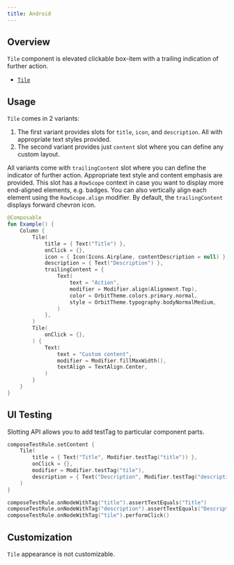 ```yaml
---
title: Android
---
```


## Overview

`Tile` component is elevated clickable box-item with a trailing indication of further action.

- [`Tile`](https://kiwicom.github.io/orbit-compose/ui/kiwi.orbit.compose.ui.controls/-tile.html)

## Usage

`Tile` comes in 2 variants:

1. The first variant provides slots for `title`, `icon`, and `description`. All with appropriate text styles provided.
2. The second variant provides just `content` slot where you can define any custom layout.

All variants come with `trailingContent` slot where you can define the indicator of further action.
Appropriate text style and content emphasis are provided.
This slot has a `RowScope` context in case you want to display more end-aligned elements, e.g. badges.
You can also vertically align each element using the `RowScope.align` modifier.
By default, the `trailingContent` displays forward chevron icon.

```kotlin
@Composable
fun Example() {
    Column {
        Tile(
            title = { Text("Title") },
            onClick = {},
            icon = { Icon(Icons.Airplane, contentDescription = null) },
            description = { Text("Description") },
            trailingContent = {
                Text(
                    text = "Action",
                    modifier = Modifier.align(Alignment.Top),
                    color = OrbitTheme.colors.primary.normal,
                    style = OrbitTheme.typography.bodyNormalMedium,
                )
            },
        )
        Tile(
            onClick = {},
        ) {
            Text(
                text = "Custom content",
                modifier = Modifier.fillMaxWidth(),
                textAlign = TextAlign.Center,
            )
        }
    }
}
```

## UI Testing

Slotting API allows you to add testTag to particular component parts.

```kotlin
composeTestRule.setContent {
    Tile(
        title = { Text("Title", Modifier.testTag("title")) },
        onClick = {},
        modifier = Modifier.testTag("tile"),
        description = { Text("Description", Modifier.testTag("description")) },
    )
}

composeTestRule.onNodeWithTag("title").assertTextEquals("Title")
composeTestRule.onNodeWithTag("description").assertTextEquals("Description")
composeTestRule.onNodeWithTag("tile").performClick()
```

## Customization

`Tile` appearance is not customizable.
